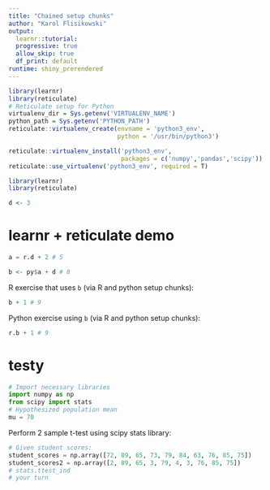 ```yaml
---
title: "Chained setup chunks"
author: "Karol Flisikowski"
output: 
  learnr::tutorial:
  progressive: true
  allow_skip: true
  df_print: default
runtime: shiny_prerendered
---
```


```r
library(learnr)
library(reticulate)
# Reticulate setup for Python
virtualenv_dir = Sys.getenv('VIRTUALENV_NAME')
python_path = Sys.getenv('PYTHON_PATH')
reticulate::virtualenv_create(envname = 'python3_env', 
                              python = '/usr/bin/python3')

reticulate::virtualenv_install('python3_env', 
                               packages = c('numpy','pandas','scipy'))  # <- Add other packages here, if needed
reticulate::use_virtualenv('python3_env', required = T)

library(learnr)
library(reticulate)
```

```r
d <- 3
```

# learnr + reticulate demo

<!-- Create Python variable `a` which reads `d` from R: -->

```python
a = r.d + 2 # 5
```

<!-- Read `a` from Python, and create `b`: -->

```r
b <- py$a + d # 8
```

R exercise that uses `b` (via R and python setup chunks):

```r
b + 1 # 9
```

Python exercise using `b` (via R and python setup chunks):

```python
r.b + 1 # 9
```

# testy

<!-- Create Python data: -->

```python
# Import necessary libraries
import numpy as np
from scipy import stats
# Hypothesized population mean
mu = 70
```

Perform 2 sample t-test using scipy stats library:

```python
# Given student scores:
student_scores = np.array([72, 89, 65, 73, 79, 84, 63, 76, 85, 75])
student_scores2 = np.array([2, 89, 65, 3, 79, 4, 3, 76, 85, 75])
# stats.ttest_ind
# your turn
```
